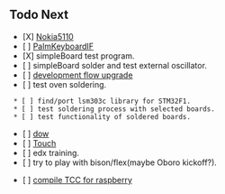 == Todo Next ==
* [X] [[Nokia5110]]
* [ ] [[PalmKeyboardIF]]
* [X] simpleBoard test program.
* [ ] simpleBoard solder and test external oscillator.
* [ ] [[devflow|development flow upgrade]]
* [ ] test oven soldering.
  * [ ] find/port lsm303c library for STM32F1.
  * [ ] test soldering process with selected boards.
  * [ ] test functionality of soldered boards.
* [ ] [[dow]]
* [ ] [[Touch]]
* [ ] edx training.
* [ ] try to play with bison/flex(maybe Oboro kickoff?).

* [ ] [[tcc|compile TCC for raspberry]]
